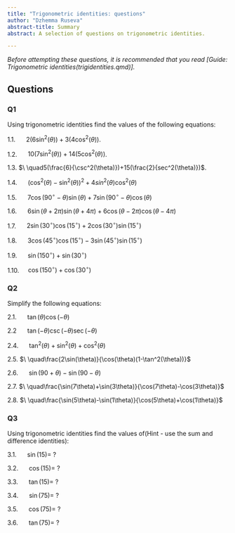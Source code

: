 ```yaml
---
title: "Trigonometric identities: questions"
author: "Dzhemma Ruseva"
abstract-title: Summary
abstract: A selection of questions on trigonometric identities.

---
```


*Before attempting these questions, it is recommended that you read [Guide: Trigonometric identities(trigidentities.qmd)].*

## Questions {-}

### Q1 {-}
Using trigonometric identities find the values of the following equations:

1.1.  $\ \quad2(6\sin^2(\theta))+3(4\cos^2(\theta))$.

1.2.  $\ \quad10(7\sin^2(\theta))+14(5\cos^2(\theta))$.

1.3.  $\ \quad5(\frac{6}{\csc^2(\theta)})+15(\frac{2}{sec^2(\theta)})$.

1.4.  $\ \quad(\cos^2(\theta)-\sin^2(\theta))^2 + 4sin^2(\theta)\cos^2(\theta)$

1.5.  $\ \quad7\cos(90^\circ-\theta)\sin(\theta)+7\sin(90^\circ-\theta)\cos(\theta)$

1.6.  $\ \quad6\sin(\theta+2\pi)\sin(\theta+4\pi)+6\cos(\theta-2\pi)\cos(\theta-4\pi)$

1.7.  $\ \quad2\sin(30^\circ)\cos(15^\circ)+2\cos(30^\circ)\sin(15^\circ)$

1.8.  $\ \quad3\cos(45^\circ)\cos(15^\circ)-3\sin(45^\circ)\sin(15^\circ)$

1.9.  $\ \quad\sin(150^\circ)+\sin(30^\circ)$

1.10. $\quad\cos(150^\circ)+\cos(30^\circ)$


### Q2 {-}
Simplify the following equations:

2.1. $\ \quad\tan(\theta)\cos(-\theta)$

2.2  $\ \quad\tan(-\theta)\csc(-\theta)\sec(-\theta)$

2.4. $\ \quad\tan^2(\theta)+\sin^2(\theta)+\cos^2(\theta)$

2.5. $\ \quad\frac{2\sin(\theta)}{\cos(\theta)(1-\tan^2(\theta))}$

2.6. $\ \quad\sin(90+\theta)-\sin(90-\theta)$

2.7. $\ \quad\frac{\sin(7\theta)+\sin(3\theta)}{\cos(7\theta)-\cos(3\theta)}$

2.8. $\ \quad\frac{\sin(5\theta)-\sin(1\theta)}{\cos(5\theta)+\cos(1\theta)}$
 

### Q3 {-}
Using trigonometric identities find the values of(Hint - use the sum and difference identities):

3.1. $\ \quad\sin(15) =\ ?$

3.2. $\ \quad\cos(15) =\ ?$

3.3. $\ \quad\tan(15) =\ ?$

3.4. $\ \quad\sin(75) =\ ?$

3.5. $\ \quad\cos(75) =\ ?$

3.6. $\ \quad\tan(75) =\ ?$





